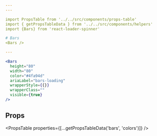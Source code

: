```yaml
---
---

import PropsTable from '../../src/components/props-table'
import { getPropsTableData } from '../../src/components/helpers'
import {Bars} from 'react-loader-spinner'

# Bars
<Bars />

---
```


```jsx live
<Bars
  height="80"
  width="80"
  color="#4fa94d"
  ariaLabel="bars-loading"
  wrapperStyle={{}}
  wrapperClass=""
  visible={true}
/>
```

## Props

<PropsTable properties={[...getPropsTableData('bars', 'colors')]} />
